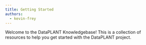 ```yaml
---
title: Getting Started
authors:
  - kevin-frey
---
```


Welcome to the DataPLANT Knowledgebase! This is a collection of resources to help you get started with the DataPLANT project.
